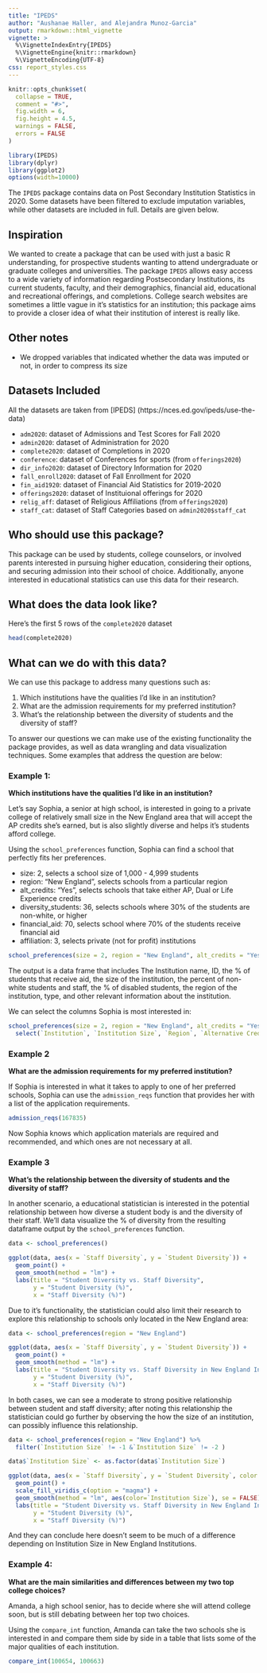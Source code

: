 ```yaml
---
title: "IPEDS"
author: "Aushanae Haller, and Alejandra Munoz-Garcia"
output: rmarkdown::html_vignette
vignette: >
  %\VignetteIndexEntry{IPEDS}
  %\VignetteEngine{knitr::rmarkdown}
  %\VignetteEncoding{UTF-8}
css: report_styles.css
---
```


```r
knitr::opts_chunk$set(
  collapse = TRUE,
  comment = "#>",
  fig.width = 6, 
  fig.height = 4.5,
  warnings = FALSE,
  errors = FALSE
)
```

```r
library(IPEDS)
library(dplyr)
library(ggplot2)
options(width=10000)
```

The `IPEDS` package contains data on Post Secondary Institution Statistics in 2020. Some datasets have been filtered to exclude imputation variables, while other datasets are included in full. Details are given below.

## Inspiration

We wanted to create a package that can be used with just a basic R understanding, for prospective students wanting to attend undergraduate or graduate colleges and universities. The package `IPEDS` allows easy access to a wide variety of information regarding Postsecondary Institutions, its current students, faculty, and their demographics, financial aid, educational and recreational offerings, and completions. College search websites are sometimes a little vague in it's statistics for an institution; this package aims to provide a closer idea of what their institution of interest is really like.

## Other notes

-  We dropped variables that indicated whether the data was imputed or not, in order to compress its size

## Datasets Included

All the datasets are taken from [IPEDS] (https://nces.ed.gov/ipeds/use-the-data)

-   `adm2020`: dataset of Admissions and Test Scores for Fall 2020
-   `admin2020`: dataset of Administration for 2020
-   `complete2020`: dataset of Completions in 2020
-   `conference`: dataset of Conferences for sports (from `offerings2020`)
-   `dir_info2020`: dataset of Directory Information for 2020
-   `fall_enroll2020`: dataset of Fall Enrollment for 2020
-   `fin_aid1920`: dataset of Financial Aid Statistics for 2019-2020
-   `offerings2020`: dataset of Instituional offerings for 2020
-   `relig_aff`: dataset of Religious Affiliations (from `offerings2020`)
-   `staff_cat`: dataset of Staff Categories based on `admin2020$staff_cat`

## Who should use this package?

This package can be used by students, college counselors, or involved parents interested in pursuing higher education, considering their options, and securing admission into their school of choice. Additionally, anyone interested in educational statistics can use this data for their research.

## What does the data look like?

Here's the first 5 rows of the `complete2020` dataset

```r
head(complete2020)
```
## What can we do with this data?

We can use this package to address many questions such as:

  1. Which institutions have the qualities I'd like in an institution?
  2. What are the admission requirements for my preferred institution?
  3. What's the relationship between the diversity of students and the diversity of staff?
  
To answer our questions we can make use of the existing functionality the package provides, as well as data wrangling and data visualization techniques. Some examples that address the question are below:

### Example 1:

**Which institutions have the qualities I'd like in an institution?**

Let's say Sophia, a senior at high school, is interested in going to a private college of relatively small size in the New England area that will accept the AP credits she's earned, but is also slightly diverse and helps it's students afford college.

Using the `school_preferences` function, Sophia can find a school that perfectly fits her preferences.

-   size: 2, selects a school size of 1,000 - 4,999 students
-   region: "New England", selects schools from a particular region
-   alt_credits: "Yes", selects schools that take either AP, Dual or Life Experience credits
-   diversity_students: 36, selects schools where 30% of the students are non-white, or higher
-   financial_aid: 70, selects school where 70% of the students receive financial aid
-   affiliation: 3, selects private (not for profit) institutions

```r
school_preferences(size = 2, region = "New England", alt_credits = "Yes", diversity_students = 36, financial_aid = 70, affiliation = 3)
```

The output is a data frame that includes The Institution name, ID, the % of students that receive aid, the size of the institution, the percent of non-white students and staff, the % of disabled students, the region of the institution, type, and other relevant information about the institution.

We can select the columns Sophia is most interested in:

```r
school_preferences(size = 2, region = "New England", alt_credits = "Yes", diversity_students = 36, financial_aid = 70, affiliation = 3) %>% 
  select(`Institution`, `Institution Size`, `Region`, `Alternative Credit`, `Student Diversity`, `% of Students Recieved Aid`, `Type of Institution`)
```

### Example 2

**What are the admission requirements for my preferred institution?** 

If Sophia is interested in what it takes to apply to one of her preferred schools, Sophia can use the `admission_reqs` function that provides her with a list of the application requirements.

```r
admission_reqs(167835)
```

Now Sophia knows which application materials are required and recommended, and which ones are not necessary at all.

### Example 3

**What's the relationship between the diversity of students and the diversity of staff?**

In another scenario, a educational statistician is interested in the potential relationship between how diverse a student body is and the diversity of their staff. We'll data visualize the % of diversity from the resulting dataframe output by the `school_preferences` function.

```r
data <- school_preferences()

ggplot(data, aes(x = `Staff Diversity`, y = `Student Diversity`)) +
  geom_point() +
  geom_smooth(method = "lm") +
  labs(title = "Student Diversity vs. Staff Diversity",
       y = "Student Diversity (%)",
       x = "Staff Diversity (%)")
```

Due to it's functionality, the statistician could also limit their research to explore this relationship to schools only located in the New England area:

```r
data <- school_preferences(region = "New England")

ggplot(data, aes(x = `Staff Diversity`, y = `Student Diversity`)) +
  geom_point() +
  geom_smooth(method = "lm") +
  labs(title = "Student Diversity vs. Staff Diversity in New England Institutions",
       y = "Student Diversity (%)",
       x = "Staff Diversity (%)")
```

In both cases, we can see a moderate to strong positive relationship between student and staff diversity; after noting this relationship the statistician could go further by observing the how the size of an institution, can possibly influence this relationship.

```r
data <- school_preferences(region = "New England") %>% 
  filter(`Institution Size` != -1 &`Institution Size` != -2 )

data$`Institution Size` <- as.factor(data$`Institution Size`)

ggplot(data, aes(x = `Staff Diversity`, y = `Student Diversity`, color = `Institution Size`)) +
  geom_point() +
  scale_fill_viridis_c(option = "magma") +
  geom_smooth(method = "lm", aes(color=`Institution Size`), se = FALSE) +
  labs(title = "Student Diversity vs. Staff Diversity in New England Institutions by Size",
       y = "Student Diversity (%)",
       x = "Staff Diversity (%)")
```

And they can conclude here doesn't seem to be much of a difference depending on Institution Size in 
New England Institutions.

### Example 4:

**What are the main similarities and differences between my two top college choices?**  

Amanda, a high school senior, has to decide where she will attend college soon, but is still debating between her top two choices. 

Using the `compare_int` function, Amanda can take the two schools she is interested in and compare them side by side in a table that lists some of the major qualities of each institution. 

```r

compare_int(100654, 100663)

```



